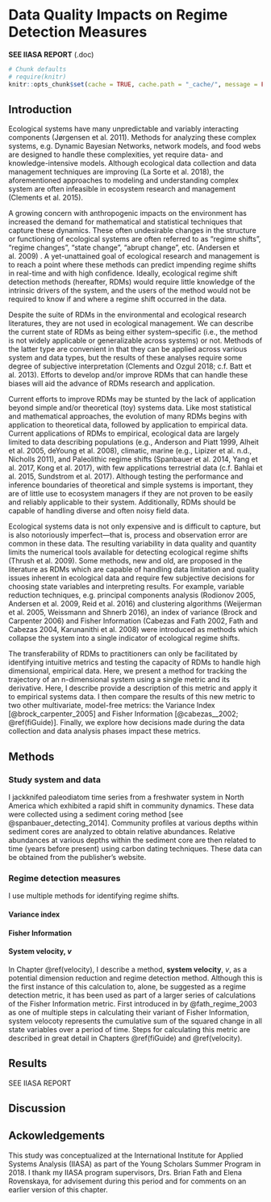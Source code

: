 # Data Quality Impacts on Regime Detection Measures  {#resampling}
**SEE IIASA REPORT** (.doc)
```r
# Chunk defaults
# require(knitr)
knitr::opts_chunk$set(cache = TRUE, cache.path = "_cache/", message = FALSE, warning=FALSE, eval=TRUE, echo=FALSE, error=FALSE, fig.align='center', out.width = "85%")
```
## Introduction 
Ecological systems have many unpredictable and variably interacting components (Jørgensen et al. 2011). Methods for analyzing these complex systems, e.g. Dynamic Bayesian Networks, network models, and food webs are designed to handle these complexities, yet require data- and knowledge-intensive models. Although ecological data collection and data management techniques are improving (La Sorte et al. 2018), the aforementioned approaches to modeling and understanding complex system are often infeasible in ecosystem research and management (Clements et al. 2015). 

A growing concern with anthropogenic impacts on the environment has increased the demand for mathematical and statistical techniques that capture these dynamics. These often undesirable changes in the structure or functioning of ecological systems are often referred to as “regime shifts”, “regime changes”, “state change”, “abrupt change”, etc. (Andersen et al. 2009) . A yet-unattained goal of ecological research and management is to reach a point where these methods can predict impending regime shifts in real-time and with high confidence. Ideally, ecological regime shift detection methods (hereafter, RDMs) would require little knowledge of the intrinsic drivers of the system, and the users of the method would not be required to know if and where a regime shift occurred in the data. 

Despite the suite of RDMs in the environmental and ecological research literatures, they are not used in ecological management. We can describe the current state of RDMs as being either system–specific (i.e., the method is not widely applicable or generalizable across systems) or not. Methods of the latter type are convenient in that they can be applied across various system and data types, but the results of these analyses require some degree of subjective interpretation (Clements and Ozgul 2018; c.f. Batt et al. 2013). Efforts to develop and/or improve RDMs that can handle these biases will aid the advance of RDMs research and application. 

Current efforts to improve RDMs may be stunted by the lack of application beyond simple and/or theoretical (toy) systems data. Like most statistical and mathematical approaches, the evolution of many RDMs begins with application to theoretical data, followed by application to empirical data. Current applications of RDMs to empirical, ecological data are largely limited to data describing populations (e.g., Anderson and Piatt 1999, Alheit et al. 2005, deYoung et al. 2008), climatic, marine (e.g., Lipizer et al. n.d., Nicholls 2011),  and Paleolithic regime shifts (Spanbauer et al. 2014, Yang et al. 2017, Kong et al. 2017),  with few applications terrestrial data (c.f. Bahlai et al. 2015, Sundstrom et al. 2017). Although testing the performance and inference boundaries of theoretical and simple systems is important, they are of little use to ecosystem managers if they are not proven to be easily and reliably applicable to their system. Additionally, RDMs should be capable of handling diverse and often noisy field data.  

Ecological systems data is not only expensive and is difficult to capture, but is also notoriously imperfect—that is, process and observation error are common in these data. The resulting variability in data quality and quantity limits the numerical tools available for detecting ecological regime shifts (Thrush et al. 2009). Some methods, new and old, are proposed in the literature as RDMs which are capable of handling data limitation and quality issues inherent in ecological data and require few subjective decisions for choosing state variables and interpreting results. For example, variable reduction techniques, e.g. principal components analysis (Rodionov 2005, Andersen et al. 2009, Reid et al. 2016) and clustering algorithms (Weijerman et al. 2005, Weissmann and Shnerb 2016), an index of variance (Brock and Carpenter 2006) and Fisher Information (Cabezas and Fath 2002, Fath and Cabezas 2004, Karunanithi et al. 2008) were introduced as methods which collapse the system into a single indicator of ecological regime shifts. 

The transferability of RDMs to practitioners can only be facilitated by identifying intuitive metrics and testing the capacity of RDMs to handle high dimensional, empirical data. Here, we present a method for tracking the trajectory of an n-dimensional system using a single metric and its derivative. Here, I describe provide a description of this metric and apply it to empirical systems data. I then compare the results of this new metric to two other multivariate, model-free metrics: the Variance Index [@brock_carpenter_2005] and Fisher Information [@cabezas__2002; \@ref(fiGuide)]. Finally, we explore how decisions made during the data collection and data analysis phases impact these metrics.

## Methods
### Study system and data  
I jackknifed paleodiatom time series from a freshwater system in North America which exhibited a rapid shift in community dynamics. These data were collected using a sediment coring method [see @spanbauer_detecting_2014]. Community profiles at various depths within sediment cores are analyzed to obtain relative abundances. Relative abundances at various depths within the sediment core are then related to time (years before present) using carbon dating techniques. These data can be obtained from the publisher’s website. 

### Regime detection measures

I use multiple methods for identifying regime shifts. 


#### Variance index  

#### Fisher Information  

#### System velocity, $v$
In Chapter \@ref(velocity), I describe a method, __system velocity__, $v$, as a potential dimension reduction and regime  detection method. Although this is the first instance of this calculation to, alone, be suggested as a regime detection metric, it has been used as part of a larger series of calculations of the Fisher Information metric. First introduced in by @fath_regime_2003 as one of multiple steps in calculating their variant of Fisher Information, system velocoty represents the cumulative sum of the squared change in all state variables over a period of time. Steps for calculating this metric are described in great detail in Chapters \@ref(fiGuide) and \@ref(velocity). 



## Results
SEE IIASA REPORT

## Discussion 

## Ackowledgements
This study was conceptualized at the International Institute for Applied Systems Analysis (IIASA) as part of the Young Scholars Summer Program in 2018. I thank my IIASA program supervisors, Drs. Brian Fath and Elena Rovenskaya, for advisement during this period and for comments on an earlier version of this chapter.